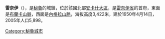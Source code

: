 '''雷奈伊'''（{{lang-es|Recuay}}），是[[秘魯|秘魯]]的城鎮，位於該國北部[[安卡什大區|安卡什大區]]，是[[雷奈伊省|雷奈伊省]]的首府，東面是[[布蘭卡山脈|布蘭卡山脈]]，西面是[[內格拉山脈|內格拉山脈]]，海拔高度3,422米，建於1950年4月14日，2005年人口5,898。

{{coord|9|43|19.74|S|77|27|22.58|W|region:PE_type:city|display=title}}

{{Authority control}}
{{Peru-geo-stub}}
[[Category:秘魯城市|Category:秘魯城市]]